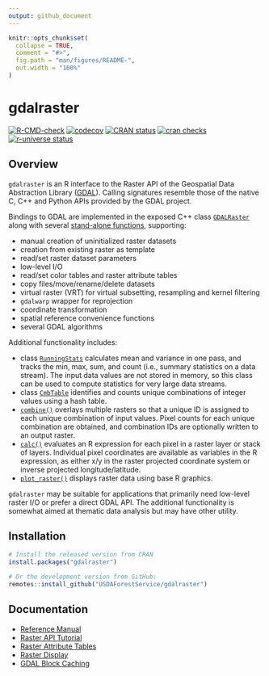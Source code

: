 ```yaml
---
output: github_document
---
```


<!-- README.md is generated from README.Rmd. Please edit that file -->

```r
knitr::opts_chunk$set(
  collapse = TRUE,
  comment = "#>",
  fig.path = "man/figures/README-",
  out.width = "100%"
)
```

# gdalraster

<!-- badges: start -->
[![R-CMD-check](https://github.com/USDAForestService/gdalraster/actions/workflows/R-CMD-check.yaml/badge.svg)](https://github.com/USDAForestService/gdalraster/actions/workflows/R-CMD-check.yaml)
[![codecov](https://codecov.io/gh/ctoney/gdalraster/branch/main/graph/badge.svg?token=MXIOPZQ2IU)](https://app.codecov.io/gh/ctoney/gdalraster)
[![CRAN status](https://www.r-pkg.org/badges/version/gdalraster)](https://CRAN.R-project.org/package=gdalraster)
[![cran checks](https://badges.cranchecks.info/worst/gdalraster.svg)](https://cran.r-project.org/web/checks/check_results_gdalraster.html)
[![r-universe status](https://usdaforestservice.r-universe.dev/badges/gdalraster)](https://usdaforestservice.r-universe.dev/gdalraster)
<!-- badges: end -->

## Overview

`gdalraster` is an R interface to the Raster API of the Geospatial Data Abstraction Library ([GDAL](https://gdal.org/)). Calling signatures resemble those of the native C, C++ and Python APIs provided by the GDAL project.

Bindings to GDAL are implemented in the exposed C++ class [`GDALRaster`](https://usdaforestservice.github.io/gdalraster/reference/GDALRaster-class.html) along with several [stand-alone functions](https://usdaforestservice.github.io/gdalraster/reference/index.html#stand-alone-functions), supporting:

* manual creation of uninitialized raster datasets
* creation from existing raster as template
* read/set raster dataset parameters
* low-level I/O
* read/set color tables and raster attribute tables
* copy files/move/rename/delete datasets 
* virtual raster (VRT) for virtual subsetting, resampling and kernel filtering
* `gdalwarp` wrapper for reprojection
* coordinate transformation
* spatial reference convenience functions
* several GDAL algorithms

Additional functionality includes:

* class [`RunningStats`](https://usdaforestservice.github.io/gdalraster/reference/RunningStats-class.html) calculates mean and variance in one pass, and tracks the min, max, sum, and count (i.e., summary statistics on a data stream). The input data values are not stored in memory, so this class can be used to compute statistics for very large data streams.
* class [`CmbTable`](https://usdaforestservice.github.io/gdalraster/reference/CmbTable-class.html) identifies and counts unique combinations of integer values using a hash table.
* [`combine()`](https://usdaforestservice.github.io/gdalraster/reference/combine.html) overlays multiple rasters so that a unique ID is assigned to each unique combination of input values. Pixel counts
for each unique combination are obtained, and combination IDs are optionally written to an output raster.
* [`calc()`](https://usdaforestservice.github.io/gdalraster/reference/calc.html) evaluates an R expression for each pixel in a raster layer or stack of layers. Individual pixel coordinates are available as variables in the R expression, as either x/y in the raster projected coordinate system or inverse projected longitude/latitude.
* [`plot_raster()`](https://usdaforestservice.github.io/gdalraster/reference/plot_raster.html) displays raster data using base R graphics.

`gdalraster` may be suitable for applications that primarily need low-level raster I/O or prefer a direct GDAL API. The additional functionality is somewhat aimed at thematic data analysis but may have other utility.

## Installation

``` r
# Install the released version from CRAN
install.packages("gdalraster")

# Or the development version from GitHub:
remotes::install_github("USDAForestService/gdalraster")
```

## Documentation
* [Reference Manual](https://usdaforestservice.github.io/gdalraster/reference/)
* [Raster API Tutorial](https://usdaforestservice.github.io/gdalraster/articles/raster-api-tutorial.html)
* [Raster Attribute Tables](https://usdaforestservice.github.io/gdalraster/articles/raster-attribute-tables.html)
* [Raster Display](https://usdaforestservice.github.io/gdalraster/articles/raster-display.html)
* [GDAL Block Caching](https://usdaforestservice.github.io/gdalraster/articles/gdal-block-cache.html)
